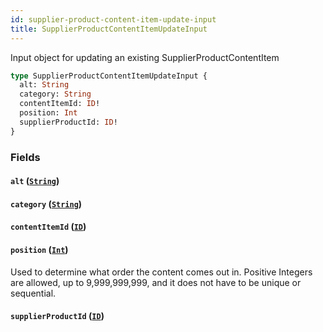 ```yaml
---
id: supplier-product-content-item-update-input
title: SupplierProductContentItemUpdateInput
---
```



Input object for updating an existing SupplierProductContentItem


```graphql
type SupplierProductContentItemUpdateInput {
  alt: String
  category: String
  contentItemId: ID!
  position: Int
  supplierProductId: ID!
}
```


### Fields

#### `alt` ([`String`](/developers/supplier-apis/supply-api/graphql/reference/scalars/string))




#### `category` ([`String`](/developers/supplier-apis/supply-api/graphql/reference/scalars/string))




#### `contentItemId` ([`ID`](/developers/supplier-apis/supply-api/graphql/reference/scalars/id))




#### `position` ([`Int`](/developers/supplier-apis/supply-api/graphql/reference/scalars/int))

Used to determine what order the content comes out in.
Positive Integers are allowed, up to 9,999,999,999, and it does not have to be unique or sequential.


#### `supplierProductId` ([`ID`](/developers/supplier-apis/supply-api/graphql/reference/scalars/id))






